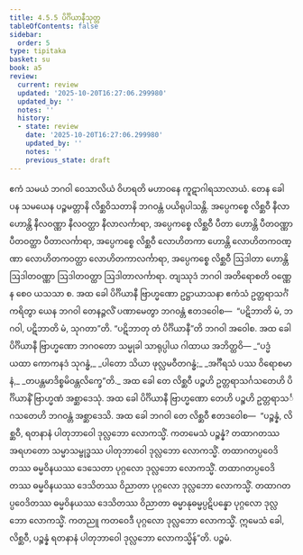 ```yaml
---
title: 4.5.5 ပိင်္ဂိယာနီသုတ္တ
tableOfContents: false
sidebar:
  order: 5
type: tipitaka
basket: su
book: a5
review:
  current: review
  updated: '2025-10-20T16:27:06.299980'
  updated_by: ''
  notes: ''
  history:
  - state: review
    date: '2025-10-20T16:27:06.299980'
    updated_by: ''
    notes: ''
    previous_state: draft
---
```



<DynamicBreadcrumb />


<ReviewStatus review={frontmatter.review} showDetails={true} />

<HypothesisAnnotation frontmatter={frontmatter} />

<Division number="195" book="a5" e="ch" v="16" p="208">

<Paragraph number="1148" book="a5">
ဧကံ သမယံ ဘဂဝါ ဝေသာလိယံ ဝိဟရတိ မဟာဝနေ ကူဋာဂါရသာလာယံ. တေန ခေါ ပန သမယေန ပဉ္စမတ္တာနိ လိစ္ဆဝိသတာနိ ဘဂဝန္တံ ပယိရုပါသန္တိ. အပ္ပေကစ္စေ လိစ္ဆဝီ နီလာ ဟောန္တိ နီလဝဏ္ဏာ နီလဝတ္ထာ နီလာလင်္ကာရာ, အပ္ပေကစ္စေ လိစ္ဆဝီ ပီတာ ဟောန္တိ ပီတဝဏ္ဏာ ပီတဝတ္ထာ ပီတာလင်္ကာရာ, အပ္ပေကစ္စေ လိစ္ဆဝီ လောဟိတကာ ဟောန္တိ လောဟိတကဝဏ္ဏာ လောဟိတကဝတ္ထာ လောဟိတကာလင်္ကာရာ, အပ္ပေကစ္စေ လိစ္ဆဝီ ဩဒါတာ ဟောန္တိ ဩဒါတဝဏ္ဏာ ဩဒါတဝတ္ထာ ဩဒါတာလင်္ကာရာ. တျဿုဒံ ဘဂဝါ အတိရောစတိ ဝဏ္ဏေန စေဝ ယသသာ စ.
</Paragraph>

<Paragraph number="1149" book="a5">
အထ ခေါ ပိင်္ဂိယာနီ ဗြာဟ္မဏော ဥဋ္ဌာယာသနာ ဧကံသံ ဥတ္တရာသင်္ဂံ ကရိတွာ ယေန ဘဂဝါ တေနဉ္ဇလိံ ပဏာမေတွာ ဘဂဝန္တံ ဧတဒဝေါစ—  “ပဋိဘာတိ မံ, ဘဂဝါ, ပဋိဘာတိ မံ, သုဂတာ”တိ. “ပဋိဘာတု တံ ပိင်္ဂိယာနီ”တိ ဘဂဝါ အဝေါစ. အထ ခေါ ပိင်္ဂိယာနီ ဗြာဟ္မဏော ဘဂဝတော သမ္မုခါ သာရုပ္ပါယ ဂါထာယ အဘိတ္ထဝိ—
</Paragraph>

<Paragraph number="1150" type="verses" book="a5">
_“ပဒ္မံ ယထာ ကောကနဒံ သုဂန္ဓံ,_  
_ပါတော သိယာ ဖုလ္လမဝီတဂန္ဓံ;_  
_အင်္ဂီရသံ ပဿ ဝိရောစမာနံ,_  
_တပန္တမာဒိစ္စမိဝန္တလိက္ခေ”တိ._  

</Paragraph>

<Paragraph number="1151" book="a5">
အထ ခေါ တေ လိစ္ဆဝီ ပဉ္စဟိ ဥတ္တရာသင်္ဂသတေဟိ ပိင်္ဂိယာနိံ ဗြာဟ္မဏံ အစ္ဆာဒေသုံ. အထ ခေါ ပိင်္ဂိယာနီ ဗြာဟ္မဏော တေဟိ ပဉ္စဟိ ဥတ္တရာသင်္ဂသတေဟိ ဘဂဝန္တံ အစ္ဆာဒေသိ.
</Paragraph>

<Paragraph number="1152" book="a5">
အထ ခေါ ဘဂဝါ တေ လိစ္ဆဝီ ဧတဒဝေါစ—  “ပဉ္စန္နံ, လိစ္ဆဝီ, ရတနာနံ ပါတုဘာဝေါ ဒုလ္လဘော လောကသ္မိံ. ကတမေသံ ပဉ္စန္နံ? တထာဂတဿ အရဟတော သမ္မာသမ္ဗုဒ္ဓဿ ပါတုဘာဝေါ ဒုလ္လဘော လောကသ္မိံ. တထာဂတပ္ပဝေဒိတဿ ဓမ္မဝိနယဿ ဒေသေတာ ပုဂ္ဂလော ဒုလ္လဘော လောကသ္မိံ. တထာဂတပ္ပဝေဒိတဿ ဓမ္မဝိနယဿ ဒေသိတဿ ဝိညာတာ ပုဂ္ဂလော ဒုလ္လဘော လောကသ္မိံ. တထာဂတပ္ပဝေဒိတဿ ဓမ္မဝိနယဿ ဒေသိတဿ ဝိညာတာ ဓမ္မာနုဓမ္မပ္ပဋိပန္နော ပုဂ္ဂလော ဒုလ္လဘော လောကသ္မိံ. ကတညူ ကတဝေဒီ ပုဂ္ဂလော ဒုလ္လဘော လောကသ္မိံ. ဣမေသံ ခေါ, လိစ္ဆဝီ, ပဉ္စန္နံ ရတနာနံ ပါတုဘာဝေါ ဒုလ္လဘော လောကသ္မိန်”တိ.

</Paragraph>
</Division>

<Paragraph number="1153" type="center" book="a5">
ပဉ္စမံ.
</Paragraph>